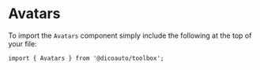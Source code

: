 
<Meta of={AvatarsStories} />

# Avatars

To import the `Avatars` component simply include the following at the top of your file:

```
import { Avatars } from '@dicoauto/toolbox';
```

<Canvas of={AvatarsStories.Default} />
